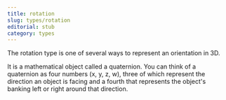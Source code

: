 ```yaml
---
title: rotation
slug: types/rotation
editorial: stub
category: types
---
```


<LSLType name="rotation"/>

The rotation type is one of several ways to represent an orientation in 3D.

It is a mathematical object called a quaternion. You can think of a quaternion as four numbers (x, y, z, w), three of which represent the direction an object is facing and a fourth that represents the object's banking left or right around that direction.

